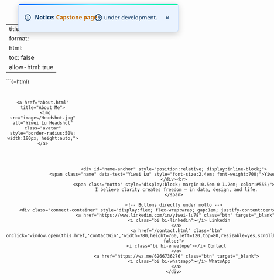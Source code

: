 
---
title: ""
format:
  html: 
    toc: false
    allow-html: true
---

<!-- ===== Announcement (overlay on navbar center) ===== -->
<div id="announce" class="announce-on-nav" role="dialog" aria-label="Site announcement" hidden>
  <svg class="icon" viewBox="0 0 24 24" aria-hidden="true">
    <circle cx="12" cy="12" r="9" fill="none" stroke="currentColor" stroke-width="2"/>
    <line x1="12" y1="8"  x2="12" y2="12" stroke="currentColor" stroke-width="2" stroke-linecap="round"/>
    <circle cx="12" cy="16" r="1.5" fill="currentColor"/>
  </svg>
  
  <strong>Notice:</strong> <a href="/projects/Capstone.html" target="_self">Capstone page</a> is under development.

  <button class="ann-close" type="button" aria-label="Dismiss">×</button>
</div>

<!-- Minimized (reopen) icon only -->
<div id="ann-toggle" class="announce-on-nav minimized noframe" role="button"
     aria-label="Open announcement" title="Open announcement" hidden>
  <svg class="icon" viewBox="0 0 24 24" aria-hidden="true">
    <circle cx="12" cy="12" r="9" fill="none" stroke="currentColor" stroke-width="2"/>
    <line x1="12" y1="7" x2="12" y2="13" stroke="currentColor" stroke-width="2" stroke-linecap="round"/>
    <circle cx="12" cy="17" r="1.6" fill="currentColor"/>
  </svg>
</div>

<style>
  .announce-on-nav{
    position: fixed;
    left: 50%;
    top: var(--ann-center-y, 48px);
    transform: translate(-50%, -50%);
    z-index: 9999;

    display: inline-flex; align-items: center; justify-content: center; gap: .6em;
    color: #07315c;
    font: 500 0.95rem/1.3 system-ui, -apple-system, Segoe UI, Roboto, Arial, sans-serif;
    min-height: 44px; padding: .6em 1em;
    border: 1px solid #bfd9ff; border-radius: .5em;
    box-shadow: 0 6px 18px rgba(0,0,0,.18);
    white-space: nowrap; pointer-events: auto;

    background:
      linear-gradient(90deg,#0061ff 0%,#60efff 45%,#00f5a0 100%) top/100% 4px no-repeat,
      #eaf3ff;
  }
  .announce-on-nav a{ color:#c46800; font-weight:600; text-decoration:none; }
  .announce-on-nav a:hover{ text-decoration:underline; }
  .announce-on-nav .ann-close{
    margin-left:.25em; inline-size:28px; block-size:28px;
    border:0; border-radius:50%; background:transparent; color:inherit;
    font-size:1.2rem; line-height:1; cursor:pointer;
  }
  .announce-on-nav .ann-close:hover{ background:rgba(0,0,0,.08); }
  .announce-on-nav .icon{ width:20px; height:20px; flex:0 0 20px; }

  .announce-on-nav.minimized.noframe{
    background: transparent;
    border: 0;
    box-shadow: none;
    padding: 0;
    inline-size: 36px; block-size: 36px;
    border-radius: 50%;
    display: inline-flex;
    align-items: center;
    justify-content: center;
    cursor: pointer;
  }
  .announce-on-nav.minimized.noframe .icon{
    width: 22px; height: 22px;
  }
  @media (prefers-reduced-motion: no-preference){
    .announce-on-nav.minimized.noframe .icon{
      transition: transform .12s ease, opacity .12s ease;
    }
  }
  .announce-on-nav.minimized.noframe:hover .icon{
    transform: scale(1.06); opacity: .95;
  }

  /* 深色模式 */
  @media (prefers-color-scheme: dark){
    .announce-on-nav{
      border-color:#294b73;
      background:
        linear-gradient(90deg,#3aa0ff 0%,#60efff 45%,#00f5a0 100%) top/100% 4px no-repeat,
        #0e2742;
      color:#e6f0ff;
    }
    .announce-on-nav a{ color:#ffb662; }
    .announce-on-nav .ann-close:hover{ background:rgba(255,255,255,.10); }
    .announce-on-nav.minimized.noframe{ background: transparent; }
  }

  /* 收起时 pill 吸附在 Yiwei Lu 右侧 */
  #name-anchor > #ann-toggle.announce-on-nav.minimized.noframe {
    position: absolute;
    left: calc(100% + 0.5em);
    top: 0.15em;
    transform: none;
  }
</style>

<!-- ✅ 仅增强 Contact 按钮（保持其它按钮不变） -->
<style>
  .connect-container a[href="/contact.html"].btn{
    --cta1:#0d6efd; --cta2:#3b82f6;
    background: linear-gradient(135deg,var(--cta1),var(--cta2));
    color:#fff;
    font-weight:800;
    border-radius:14px;
    padding:.78rem 1.25rem;
    box-shadow:0 12px 28px rgba(13,110,253,.32);
    transform:translateY(0);
    transition:transform .16s ease, box-shadow .16s ease, filter .16s ease;
    position:relative; isolation:isolate;
  }
  .connect-container a[href="/contact.html"].btn:hover{
    transform:translateY(-2px);
    box-shadow:0 16px 34px rgba(13,110,253,.42);
  }
  .connect-container a[href="/contact.html"].btn:active{
    transform:translateY(0);
    filter:brightness(.96);
  }
  .connect-container a[href="/contact.html"].btn:focus-visible{
    outline:3px solid rgba(13,110,253,.35);
    outline-offset:3px;
  }
  /* 轻微光带效果 */
  .connect-container a[href="/contact.html"].btn::after{
    content:""; position:absolute; inset:0; border-radius:14px;
    background:linear-gradient(120deg,transparent 0%,rgba(255,255,255,.35) 45%,transparent 60%);
    transform:translateX(-120%);
    transition:transform .5s ease;
    pointer-events:none; z-index:-1;
  }
  .connect-container a[href="/contact.html"].btn:hover::after{
    transform:translateX(120%);
  }
</style>

<script>
(() => {
  const VERSION = '2025-08-28-overlay-v1-svg-bgstrip';
  const KEY = 'announce:dismissed';
  const bar  = document.getElementById('announce');
  const pill = document.getElementById('ann-toggle');

  if (pill) pill.style.visibility = 'hidden';
  // ✅ 提前挂载到 name-anchor
  function mountPill() {
    const anchor = document.getElementById('name-anchor');
    if (!anchor || !pill) return false;
    if (pill.parentElement !== anchor) anchor.appendChild(pill);

    anchor.style.position = anchor.style.position || 'relative';
    return true;
  }

  if (!mountPill()) {
    const obs = new MutationObserver(() => {
      if (mountPill()) obs.disconnect();
    });
    obs.observe(document.documentElement, { childList: true, subtree: true });
    window.addEventListener('load', mountPill);
  }

  function navEl(){
    return document.getElementById('quarto-header')
        || document.querySelector('header.navbar')
        || document.querySelector('.navbar.navbar-expand')
        || document.querySelector('header.site-header');
  }
  function positionOverNavbar(){
    const nav = navEl();
    const rect = nav ? nav.getBoundingClientRect() : { top: 0, height: 96 };
    const y = rect.top + rect.height / 2;
    document.documentElement.style.setProperty('--ann-center-y', `${y}px`);
  }

  try {
    const dismissed = localStorage.getItem(KEY);
    if (dismissed !== VERSION){
      bar.hidden = false; pill.hidden = true;
      document.documentElement.classList.add('ann-open');
    }
    else {
      bar.hidden = true; pill.hidden = false;
      document.documentElement.classList.remove('ann-open');
    }
  } catch { bar.hidden = false; }

  bar.querySelector('.ann-close').addEventListener('click', () => {
    bar.hidden = true; pill.hidden = false;
    document.documentElement.classList.remove('ann-open');
    try{ localStorage.setItem(KEY, VERSION);}catch{}
    positionOverNavbar();
  });
  pill.addEventListener('click', () => {
    bar.hidden = false; pill.hidden = true;
    document.documentElement.classList.add('ann-open');
    try{ localStorage.removeItem(KEY);}catch{}
    positionOverNavbar();
  });

  const nav = navEl();
  if (nav && 'ResizeObserver' in window) new ResizeObserver(positionOverNavbar).observe(nav);
  window.addEventListener('scroll', positionOverNavbar, { passive:true });
  window.addEventListener('resize', positionOverNavbar);
  window.addEventListener('load', positionOverNavbar);
  positionOverNavbar();

  requestAnimationFrame(() => {
    if (pill) pill.style.visibility = '';  
  });
})();
</script>


```{=html}
<!-- Profile Section -->
<div style="display:flex; flex-wrap:wrap; align-items:center; gap:2em; max-width:900px; margin:2em auto;">
  <!-- Avatar -->
  <div class="avatar-wrapper" style="flex:0 0 200px; text-align:center;">
    <a href="about.html" title="About Me">
      <img src="images/Headshot.jpg" alt="Yiwei Lu Headshot" class="avatar" style="border-radius:50%; width:180px; height:auto;">
    </a>
  </div>

  <!-- Right Side: Name + Motto + Buttons -->
  <div style="flex:1; text-align:center;">
    <div id="name-anchor" style="position:relative; display:inline-block;">
      <span class="name" data-text="Yiwei Lu" style="font-size:2.4em; font-weight:700;">Yiwei Lu</span>
    </div><br>
    <span class="motto" style="display:block; margin:0.5em 0 1.2em; color:#555;">
      I believe clarity creates freedom — in data, design, and life.
    </span>

    <!-- Buttons directly under motto -->
    <div class="connect-container" style="display:flex; flex-wrap:wrap; gap:1em; justify-content:center; margin-top:1em;">
      <a href="https://www.linkedin.com/in/yiwei-lu78" class="btn" target="_blank">
        <i class="bi bi-linkedin"></i> Linkedin
      </a>
      <a href="/contact.html" class="btn" onclick="window.open(this.href,'contactWin','width=780,height=760,left=120,top=80,resizable=yes,scrollbars=yes,noopener');return false;">
      <i class="bi bi-envelope"></i> Contact
      </a>
      <a href="https://wa.me/6266736276" class="btn" target="_blank">
        <i class="bi bi-whatsapp"></i> WhatsApp
      </a>
    </div>
  </div>
</div>

